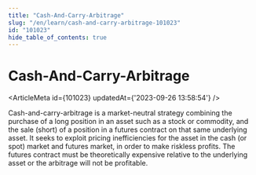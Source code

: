 ```yaml
---
title: "Cash-And-Carry-Arbitrage"
slug: "/en/learn/cash-and-carry-arbitrage-101023"
id: "101023"
hide_table_of_contents: true
---
```



# Cash-And-Carry-Arbitrage

<ArticleMeta id={101023} updatedAt={'2023-09-26 13:58:54'} />
<div className='border-solid border-b border-t-0 my-4 border-[var(--ifm-color-gray-300)]' />

Cash-and-carry-arbitrage is a market-neutral strategy combining the purchase of a long position in an asset such as a stock or commodity, and the sale (short) of a position in a futures contract on that same underlying asset. It seeks to exploit pricing inefficiencies for the asset in the cash (or spot) market and futures market, in order to make riskless profits. The futures contract must be theoretically expensive relative to the underlying asset or the arbitrage will not be profitable.
